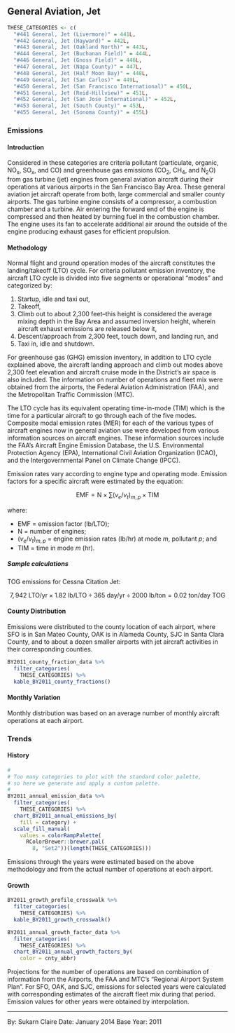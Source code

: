 ## General Aviation, Jet

```r
THESE_CATEGORIES <- c(
  "#441 General, Jet (Livermore)" = 441L,
  "#442 General, Jet (Hayward)" = 442L, 
  "#443 General, Jet (Oakland North)" = 443L,
  "#444 General, Jet (Buchanan Field)" = 444L,
  "#446 General, Jet (Gnoss Field)" = 446L,
  "#447 General, Jet (Napa County)" = 447L,
  "#448 General, Jet (Half Moon Bay)" = 448L,
  "#449 General, Jet (San Carlos)" = 449L,
  "#450 General, Jet (San Francisco International)" = 450L,
  "#451 General, Jet (Reid-Hillview)" = 451L,
  "#452 General, Jet (San Jose International)" = 452L,
  "#453 General, Jet (South County)" = 453L,
  "#455 General, Jet (Sonoma County)" = 455L)
```

### Emissions

#### Introduction {-}

Considered in these categories are criteria pollutant (particulate, organic, NO~x~, SO~x~, and CO) and greenhouse gas emissions (CO~2~, CH~4~, and N~2~O) from gas turbine (jet) engines from general aviation aircraft during their operations at various airports in the San Francisco Bay Area. These general aviation jet aircraft operate from both, large commercial and smaller county airports. The gas turbine engine consists of a compressor, a combustion chamber and a turbine. Air entering the forward end of the engine is compressed and then heated by burning fuel in the combustion chamber. The engine uses its fan to accelerate additional air around the outside of the engine producing exhaust gases for efficient propulsion.

#### Methodology {-}

Normal flight and ground operation modes of the aircraft constitutes the landing/takeoff (LTO) cycle. For criteria pollutant emission inventory, the aircraft LTO cycle is divided into five segments or operational “modes” and categorized by:

1. Startup, idle and taxi out,
2. Takeoff,
3. Climb out to about 2,300 feet--this height is considered the average mixing
depth in the Bay Area and assumed inversion height, wherein aircraft exhaust
emissions are released below it,
4. Descent/approach from 2,300 feet, touch down, and landing run, and
5. Taxi in, idle and shutdown.

For greenhouse gas (GHG) emission inventory, in addition to LTO cycle explained above, the aircraft landing approach and climb out modes above 2,300 feet elevation and aircraft cruise mode in the District’s air space is also included.
The information on number of operations and fleet mix were obtained from the airports, the Federal Aviation Administration (FAA), and the Metropolitan Traffic Commission (MTC).

The LTO cycle has its equivalent operating time-in-mode (TIM) which is the time for a particular aircraft to go through each of the five modes. Composite modal emission rates (MER) for each of the various types of aircraft engines now in general aviation use were developed from various information sources on aircraft engines. These information sources include the FAA’s Aircraft Engine Emission Database, the U.S. Environmental Protection Agency (EPA), International Civil Aviation Organization (ICAO), and the Intergovernmental Panel on Climate Change (IPCC).

Emission rates vary according to engine type and operating mode. Emission factors for a specific aircraft were estimated by the equation:

$$
\text{EMF} = \text{N} \times \sum{\left( v_e / v_t \right)_{m,p}} \times \text{TIM}
$$

where:

<div class="nobullet">

- $\text{EMF}$ = emission factor (lb/LTO);
- $\text{N}$ = number of engines;
- $\left( v_e / v_t \right)_{m,p}$ = engine emission rates (lb/hr) at mode $m$, pollutant $p$; and
- $\text{TIM}$ = time in mode $m$ (hr).

</div>

##### Sample calculations {-} 

TOG emissions for Cessna Citation Jet:

$$
7,942\ \text{LTO/yr} \times 1.82\ \text{lb/LTO} \div 365\ \text{day/yr} \div \text{2000 lb/ton} = 0.02\ \text{ton/day}\ \text{TOG}
$$

#### County Distribution {-}

Emissions were distributed to the county location of each airport, where SFO is in San Mateo County, OAK is in Alameda County, SJC in Santa Clara County, and to about a dozen smaller airports with jet aircraft activities in their corresponding counties.

```r
BY2011_county_fraction_data %>%
  filter_categories(
    THESE_CATEGORIES) %>%
  kable_BY2011_county_fractions()
```

#### Monthly Variation {-}

Monthly distribution was based on an average number of monthly aircraft operations at each airport.

### Trends

#### History {-}

```r
#
# Too many categories to plot with the standard color palette,
# so here we generate and apply a custom palette.
#
BY2011_annual_emission_data %>%
  filter_categories(
    THESE_CATEGORIES) %>%
  chart_BY2011_annual_emissions_by(
    fill = category) +
  scale_fill_manual(
    values = colorRampPalette(
      RColorBrewer::brewer.pal(
        8, "Set2"))(length(THESE_CATEGORIES)))
```

Emissions through the years were estimated based on the above methodology and from the actual number of operations at each airport.

#### Growth {-}

```r
BY2011_growth_profile_crosswalk %>%
  filter_categories(
    THESE_CATEGORIES) %>%
  kable_BY2011_growth_crosswalk()
```

```r
BY2011_annual_growth_factor_data %>%
  filter_categories(
    THESE_CATEGORIES) %>%
  chart_BY2011_annual_growth_factors_by(
    color = cnty_abbr) 
```

Projections for the number of operations are based on combination of information from the Airports, the FAA and MTC’s “Regional Airport System Plan”. For SFO, OAK, and SJC, emissions for selected years were calculated with corresponding estimates of the aircraft fleet mix during that period. Emission values for other years were obtained by interpolation.

***

By: Sukarn Claire 
Date: January 2014 
Base Year: 2011
